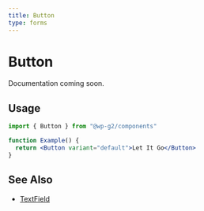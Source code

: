 ```yaml
---
title: Button
type: forms
---
```


# Button

Documentation coming soon.

## Usage

```jsx live
import { Button } from "@wp-g2/components"

function Example() {
  return <Button variant="default">Let It Go</Button>
}
```

## See Also

- [TextField](/components/textfield/)
